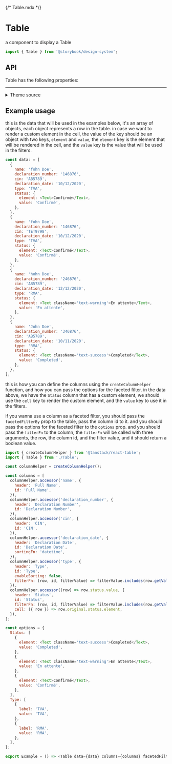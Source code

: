 {/* Table.mdx */}



<Meta of={TableStories} />

# Table

a component to display a Table

```js
import { Table } from '@storybook/design-system';
```

<Primary />

## API

Table has the following properties:

<Controls />

<hr />

<details>
<summary>Theme source</summary>

<Source dark language='jsx' code={ThemeFile} />
</details>

## Example usage

this is the data that will be used in the examples below, it's an array of objects, each object represents a row in the table.
in case we want to render a custom element in the cell, the value of the key should be an object with two keys, `element` and `value`, the `element` key is the element that will be rendered in the cell, and the `value` key is the value that will be used in the filters.

```js
const data: = [
  {
    name: 'fohn Doe',
    declaration_number: '146876',
    cin: 'AB5789',
    declaration_date: '10/12/2020',
    type: 'TVA',
    status: {
      element: <Text>Confirmé</Text>,
      value: 'Confirmé',
    },
  },
  {
    name: 'fohn Doe',
    declaration_number: '146876',
    cin: 'TET9798',
    declaration_date: '10/12/2020',
    type: 'TVA',
    status: {
      element: <Text>Confirmé</Text>,
      value: 'Confirmé',
    },
  },
  {
    name: 'hohn Doe',
    declaration_number: '246876',
    cin: 'AB5789',
    declaration_date: '12/12/2020',
    type: 'RMA',
    status: {
      element: <Text className='text-warning'>En attente</Text>,
      value: 'En attente',
    },
  },
  {
    name: 'John Doe',
    declaration_number: '346876',
    cin: 'AB5789',
    declaration_date: '10/11/2020',
    type: 'RMA',
    status: {
      element: <Text className='text-success'>Completed</Text>,
      value: 'Completed',
    },
  },
];
```

this is how you can define the columns using the `createColumnHelper` function, and how you can pass the options for the faceted filter.
in the data above, we have the `Status` column that has a custom element, we should use the `cell` key to render the custom element, and the `value` key to use it in the filters.

if you wanna use a column as a faceted filter, you should pass the `facetedFilterBy` prop to the table, pass the column id to it. and you should pass the options for the faceted filter to the `options` prop. and you should pass the `filterFn` to the column, the `filterFn` will be called with three arguments, the row, the column id, and the filter value, and it should return a boolean value.

```js
import { createColumnHelper } from '@tanstack/react-table';
import { Table } from './Table';

const columnHelper = createColumnHelper();

const columns = [
  columnHelper.accessor('name', {
    header: 'Full Name',
    id: 'Full Name',
  }),
  columnHelper.accessor('declaration_number', {
    header: 'Declaration Number',
    id: 'Declaration Number',
  }),
  columnHelper.accessor('cin', {
    header: 'CIN',
    id: 'CIN',
  }),
  columnHelper.accessor('declaration_date', {
    header: 'Declaration Date',
    id: 'Declaration Date',
    sortingFn: 'datetime',
  }),
  columnHelper.accessor('type', {
    header: 'Type',
    id: 'Type',
    enableSorting: false,
    filterFn: (row, id, filterValue) => filterValue.includes(row.getValue(id)),
  }),
  columnHelper.accessor((row) => row.status.value, {
    header: 'Status',
    id: 'Status',
    filterFn: (row, id, filterValue) => filterValue.includes(row.getValue(id)),
    cell: ({ row }) => row.original.status.element,
  }),
];

const options = {
  Status: [
    {
      element: <Text className='text-success'>Completed</Text>,
      value: 'Completed',
    },
    {
      element: <Text className='text-warning'>En attente</Text>,
      value: 'En attente',
    },
    {
      element: <Text>Confirmé</Text>,
      value: 'Confirmé',
    },
  ],
  Type: [
    {
      label: 'TVA',
      value: 'TVA',
    },
    {
      label: 'RMA',
      value: 'RMA',
    },
  ],
};

export Example = () => <Table data={data} columns={columns} facetedFilterBy: 'Status,Type' options={options} />;
```
